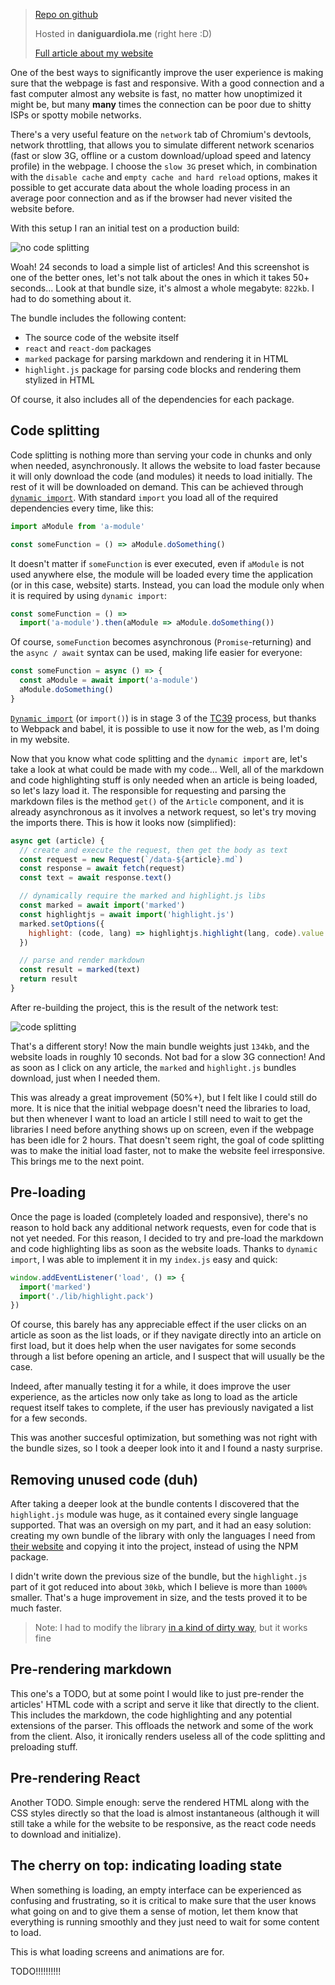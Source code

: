 > [Repo on github](https://github.com/DaniGuardiola/daniguardiola-me/)
>
> Hosted in **daniguardiola.me** (right here :D)
>
> [Full article about my website](/project/daniguardiola-me)

One of the best ways to significantly improve the user experience is making sure that the webpage is fast and responsive. With a good connection and a fast computer almost any website is fast, no matter how unoptimized it might be, but many **many** times the connection can be poor due to shitty ISPs or spotty mobile networks.

There's a very useful feature on the `network` tab of Chromium's devtools, network throttling, that allows you to simulate different network scenarios (fast or slow 3G, offline or a custom download/upload speed and latency profile) in the webpage. I choose the `slow 3G` preset which, in combination with the `disable cache` and `empty cache and hard reload` options, makes it possible to get accurate data about the whole loading process in an average poor connection and as if the browser had never visited the website before.

With this setup I ran an initial test on a production build:

![no code splitting](/img/optimizing-the-load-time-of-my-website_devtools-no-splitting.png)

Woah! 24 seconds to load a simple list of articles! And this screenshot is one of the better ones, let's not talk about the ones in which it takes 50+ seconds... Look at that bundle size, it's almost a whole megabyte: `822kb`. I had to do something about it.

The bundle includes the following content:

- The source code of the website itself
- `react` and `react-dom` packages
- `marked` package for parsing markdown and rendering it in HTML
- `highlight.js` package for parsing code blocks and rendering them stylized in HTML

Of course, it also includes all of the dependencies for each package.

## Code splitting

Code splitting is nothing more than serving your code in chunks and only when needed, asynchronously. It allows the website to load faster because it will only download the code (and modules) it needs to load initially. The rest of it will be downloaded on demand. This can be achieved through [`dynamic import`](https://developers.google.com/web/updates/2017/11/dynamic-import). With standard `import` you load all of the required dependencies every time, like this:

```javascript
import aModule from 'a-module'

const someFunction = () => aModule.doSomething()
```

It doesn't matter if `someFunction` is ever executed, even if `aModule` is not used anywhere else, the module will be loaded every time the application (or in this case, website) starts. Instead, you can load the module only when it is required by using `dynamic import`:

```javascript
const someFunction = () =>
  import('a-module').then(aModule => aModule.doSomething())
```

Of course, `someFunction` becomes asynchronous (`Promise`-returning) and the `async / await` syntax can be used, making life easier for everyone:

```javascript
const someFunction = async () => {
  const aModule = await import('a-module')
  aModule.doSomething()
}
```

[`Dynamic import`](https://github.com/tc39/proposal-dynamic-import) (or `import()`) is in stage 3 of the [TC39](https://tc39.github.io/process-document/) process, but thanks to Webpack and babel, it is possible to use it now for the web, as I'm doing in my website.

Now that you know what code splitting and the `dynamic import` are, let's take a look at what could be made with my code... Well, all of the markdown and code highlighting stuff is only needed when an article is being loaded, so let's lazy load it. The responsible for requesting and parsing the markdown files is the method `get()` of the `Article` component, and it is already asynchronous as it involves a network request, so let's try moving the imports there. This is how it looks now (simplified):

```javascript
async get (article) {
  // create and execute the request, then get the body as text
  const request = new Request(`/data-${article}.md`)
  const response = await fetch(request)
  const text = await response.text()

  // dynamically require the marked and highlight.js libs
  const marked = await import('marked')
  const highlightjs = await import('highlight.js')
  marked.setOptions({
    highlight: (code, lang) => highlightjs.highlight(lang, code).value
  })

  // parse and render markdown
  const result = marked(text)
  return result
}
```

After re-building the project, this is the result of the network test:

![code splitting](/img/optimizing-the-load-time-of-my-website_devtools-splitting.png)

That's a different story! Now the main bundle weights just `134kb`, and the website loads in roughly 10 seconds. Not bad for a slow 3G connection! And as soon as I click on any article, the `marked` and `highlight.js` bundles download, just when I needed them.

This was already a great improvement (50%+), but I felt like I could still do more. It is nice that the initial webpage doesn't need the libraries to load, but then whenever I want to load an article I still need to wait to get the libraries I need before anything shows up on screen, even if the webpage has been idle for 2 hours. That doesn't seem right, the goal of code splitting was to make the initial load faster, not to make the website feel irresponsive. This brings me to the next point.

## Pre-loading

Once the page is loaded (completely loaded and responsive), there's no reason to hold back any additional network requests, even for code that is not yet needed. For this reason, I decided to try and pre-load the markdown and code highlighting libs as soon as the website loads. Thanks to `dynamic import`, I was able to implement it in my `index.js` easy and quick:

```javascript
window.addEventListener('load', () => {
  import('marked')
  import('./lib/highlight.pack')
})
```

Of course, this barely has any appreciable effect if the user clicks on an article as soon as the list loads, or if they navigate directly into an article on first load, but it does help when the user navigates for some seconds through a list before opening an article, and I suspect that will usually be the case.

Indeed, after manually testing it for a while, it does improve the user experience, as the articles now only take as long to load as the article request itself takes to complete, if the user has previously navigated a list for a few seconds.

This was another succesful optimization, but something was not right with the bundle sizes, so I took a deeper look into it and I found a nasty surprise.

## Removing unused code (duh)

After taking a deeper look at the bundle contents I discovered that the `highlight.js` module was huge, as it contained every single language supported. That was an oversigh on my part, and it had an easy solution: creating my own bundle of the library with only the languages I need from [their website](https://highlightjs.org/download/) and copying it into the project, instead of using the NPM package.

I didn't write down the previous size of the bundle, but the `highlight.js` part of it got reduced into about `30kb`, which I believe is more than `1000%` smaller. That's a huge improvement in size, and the tests proved it to be much faster.

> Note: I had to modify the library [in a kind of dirty way](https://github.com/highlightjs/highlight.js/issues/1245#issuecomment-242865524), but it works fine

## Pre-rendering markdown

This one's a TODO, but at some point I would like to just pre-render the articles' HTML code with a script and serve it like that directly to the client. This includes the markdown, the code highlighting and any potential extensions of the parser. This offloads the network and some of the work from the client. Also, it ironically renders useless all of the code splitting and preloading stuff.

## Pre-rendering React

Another TODO. Simple enough: serve the rendered HTML along with the CSS styles directly so that the load is almost instantaneous (although it will still take a while for the website to be responsive, as the react code needs to download and initialize).

## The cherry on top: indicating loading state

When something is loading, an empty interface can be experienced as confusing and frustrating, so it is critical to make sure that the user knows what going on and to give them a sense of motion, let them know that everything is running smoothly and they just need to wait for some content to load.

This is what loading screens and animations are for.

TODO!!!!!!!!!!
